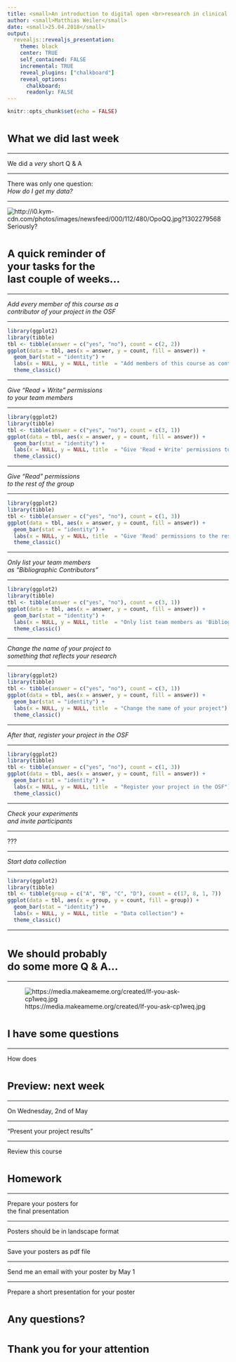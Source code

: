 ```yaml
---
title: <small>An introduction to digital open <br>research in clinical psychology</small>
author: <small>Matthias Weiler</small>
date: <small>25.04.2018</small>
output:
  revealjs::revealjs_presentation:
    theme: black
    center: TRUE
    self_contained: FALSE
    incremental: TRUE
    reveal_plugins: ["chalkboard"]
    reveal_options:
      chalkboard: 
      readonly: FALSE
---
```


```r
knitr::opts_chunk$set(echo = FALSE)
```

# <small> What we did last week</small>

----

We did a *_very_* short Q & A

----

There was only one question:  
*How do I get my data?*

---

![http://i0.kym-cdn.com/photos/images/newsfeed/000/112/480/OpoQQ.jpg?1302279568](img/seriously.jpg)  
Seriously?

# <small>A quick reminder of<br>your tasks for the <br>last couple of weeks...</small>

----

*Add every member of this course as a<br>contributor of your project in the OSF*

----

```r
library(ggplot2)
library(tibble)
tbl <- tibble(answer = c("yes", "no"), count = c(2, 2))
ggplot(data = tbl, aes(x = answer, y = count, fill = answer)) +
  geom_bar(stat = "identity") +
  labs(x = NULL, y = NULL, title  = "Add members of this course as contributors") +
  theme_classic()

```

----

*Give "Read + Write" permissions <br>to your team members*

----

```r
library(ggplot2)
library(tibble)
tbl <- tibble(answer = c("yes", "no"), count = c(3, 1))
ggplot(data = tbl, aes(x = answer, y = count, fill = answer)) +
  geom_bar(stat = "identity") +
  labs(x = NULL, y = NULL, title  = "Give 'Read + Write' permissions to your team members") +
  theme_classic()

```

----

*Give "Read" permissions <br>to the rest of the group*

----

```r
library(ggplot2)
library(tibble)
tbl <- tibble(answer = c("yes", "no"), count = c(1, 3))
ggplot(data = tbl, aes(x = answer, y = count, fill = answer)) +
  geom_bar(stat = "identity") +
  labs(x = NULL, y = NULL, title  = "Give 'Read' permissions to the rest of the group") +
  theme_classic()

```

----

*Only list your team members<br>as "Bibliographic Contributors"*

----

```r
library(ggplot2)
library(tibble)
tbl <- tibble(answer = c("yes", "no"), count = c(3, 1))
ggplot(data = tbl, aes(x = answer, y = count, fill = answer)) +
  geom_bar(stat = "identity") +
  labs(x = NULL, y = NULL, title  = "Only list team members as 'Bibliographic Contributors'") +
  theme_classic()

```

----

*Change the name of your project to<br>something that reflects your research*

----

```r
library(ggplot2)
library(tibble)
tbl <- tibble(answer = c("yes", "no"), count = c(3, 1))
ggplot(data = tbl, aes(x = answer, y = count, fill = answer)) +
  geom_bar(stat = "identity") +
  labs(x = NULL, y = NULL, title  = "Change the name of your project") +
  theme_classic()

```

----

*After that, register your project in the OSF*

----

```r
library(ggplot2)
library(tibble)
tbl <- tibble(answer = c("yes", "no"), count = c(1, 3))
ggplot(data = tbl, aes(x = answer, y = count, fill = answer)) +
  geom_bar(stat = "identity") +
  labs(x = NULL, y = NULL, title  = "Register your project in the OSF") +
  theme_classic()

```

----

*Check your experiments <br>and invite participants*

----

???

----

*Start data collection*

----

```r
library(ggplot2)
library(tibble)
tbl <- tibble(group = c("A", "B", "C", "D"), count = c(17, 8, 1, 7))
ggplot(data = tbl, aes(x = group, y = count, fill = group)) +
  geom_bar(stat = "identity") +
  labs(x = NULL, y = NULL, title  = "Data collection") +
  theme_classic()

```

----

# <small>We should probably<br> do some more Q & A...</small>

----

![https://media.makeameme.org/created/If-you-ask-cp1weq.jpg](img/questions_be_great.jpg) 

# <small>I have some questions</small>

----

How does 

# <small>Preview: next week</small>

----

On Wednesday, 2nd of May

----

"Present your project results"

----

Review this course

# <small>Homework</small>

----

Prepare your posters for <br>
the final presentation

----

Posters should be in landscape format

----

Save your posters as pdf file

----

Send me an email with your poster by May 1

----

Prepare a short presentation for your poster

# <small>Any questions?</small>

# <small>Thank you for your attention</small>
